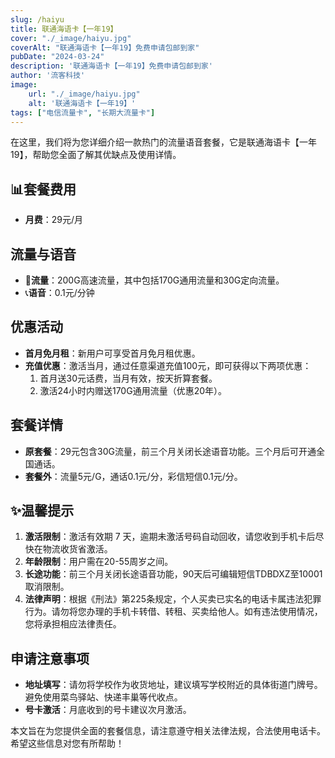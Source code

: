 ```yaml
---
slug: /haiyu
title: 联通海语卡【一年19】
cover: "./_image/haiyu.jpg"
coverAlt: "联通海语卡【一年19】免费申请包邮到家"
pubDate: "2024-03-24"
description: '联通海语卡【一年19】免费申请包邮到家'
author: '流客科技'
image:
    url: "./_image/haiyu.jpg"
    alt: '联通海语卡【一年19】'
tags: ["电信流量卡", "长期大流量卡"]
---
```




在这里，我们将为您详细介绍一款热门的流量语音套餐，它是联通海语卡【一年19】，帮助您全面了解其优缺点及使用详情。

## 📊套餐费用

- **月费**：29元/月

## 流量与语音

- 🚀**流量**：200G高速流量，其中包括170G通用流量和30G定向流量。
- 📞**语音**：0.1元/分钟

## 优惠活动

- **首月免月租**：新用户可享受首月免月租优惠。
- **充值优惠**：激活当月，通过任意渠道充值100元，即可获得以下两项优惠：
  1. 首月送30元话费，当月有效，按天折算套餐。
  2. 激活24小时内赠送170G通用流量（优惠20年）。

## 套餐详情

- **原套餐**：29元包含30G流量，前三个月关闭长途语音功能。三个月后可开通全国通话。
- **套餐外**：流量5元/G，通话0.1元/分，彩信短信0.1元/分。

## ✨温馨提示

1. **激活限制**：激活有效期 7 天，逾期未激活号码自动回收，请您收到手机卡后尽快在物流收货省激活。
2. **年龄限制**：用户需在20-55周岁之间。
3. **长途功能**：前三个月关闭长途语音功能，90天后可编辑短信TDBDXZ至10001取消限制。
4. **法律声明**：根据《刑法》第225条规定，个人买卖已实名的电话卡属违法犯罪行为。请勿将您办理的手机卡转借、转租、买卖给他人。如有违法使用情况，您将承担相应法律责任。

## 申请注意事项

- **地址填写**：请勿将学校作为收货地址，建议填写学校附近的具体街道门牌号。避免使用菜鸟驿站、快递丰巢等代收点。
- **号卡激活**：月底收到的号卡建议次月激活。

本文旨在为您提供全面的套餐信息，请注意遵守相关法律法规，合法使用电话卡。希望这些信息对您有所帮助！

